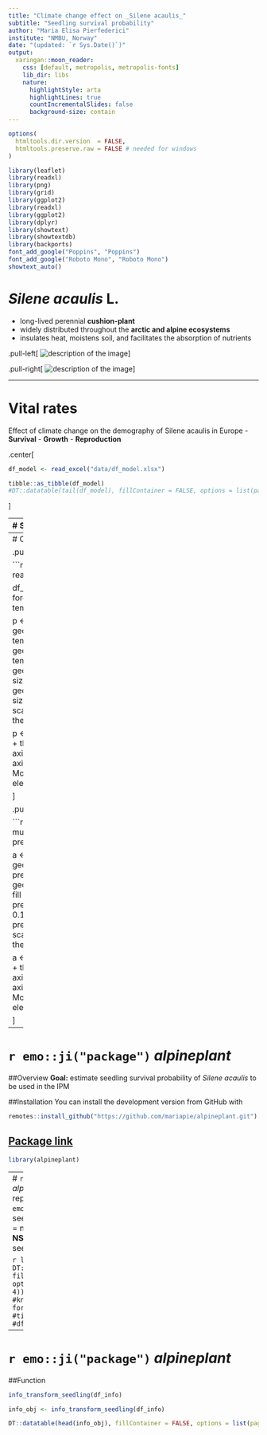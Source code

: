 ```yaml
---
title: "Climate change effect on _Silene acaulis_"
subtitle: "Seedling survival probability"
author: "Maria Elisa Pierfederici"
institute: "NMBU, Norway"
date: "(updated: `r Sys.Date()`)"
output:
  xaringan::moon_reader:
    css: [default, metropolis, metropolis-fonts]
    lib_dir: libs
    nature:
      highlightStyle: arta
      highlightLines: true
      countIncrementalSlides: false
      background-size: contain
---
```


```r
options(
  htmltools.dir.version  = FALSE,
  htmltools.preserve.raw = FALSE # needed for windows
)

```

```r
library(leaflet)
library(readxl)
library(png)
library(grid)
library(ggplot2)
library(readxl)
library(ggplot2)
library(dplyr)
library(showtext)
library(showtextdb)
library(backports)
font_add_google("Poppins", "Poppins")
font_add_google("Roboto Mono", "Roboto Mono")
showtext_auto()
```

# *Silene acaulis* L.

- long-lived perennial **cushion-plant** 
- widely distributed throughout the **arctic and alpine ecosystems** 
- insulates heat, moistens soil, and facilitates the absorption of nutrients 

.pull-left[
![description of the image](img/sileneacaulis.png)
]

.pull-right[
![description of the image](img/silenefruit.png)
]

---

# Vital rates 
Effect of climate change on the demography of Silene acaulis in Europe
- **Survival**
- **Growth**
- **Reproduction**

.center[
```r
df_model <- read_excel("data/df_model.xlsx")     

tibble::as_tibble(df_model)
#DT::datatable(tail(df_model), fillContainer = FALSE, options = list(pageLength = 4))
```
]

---
# Study sites `r emo::ji("earth")`

Four populations located in **Sweden**

- Jamtland region = **SJ1**  **SJ2** 
- Norbotten region =  **SA1** **SA2** 

.center[ 
```r

df_location <- read_excel("data/lat_long_EU_sites_Silene.xlsx",
                             col_types = c("text", "numeric", "numeric"))
df_location %>%
  leaflet( width = 900) %>%
  addTiles() %>%
  addMarkers(clusterOptions = markerClusterOptions(), popup = "SA1")
```
]

---
# Climate `r emo::ji("graph")`

.pull-left[
**Temperature** 

```r

df_climate <- read_excel("data/df_climvar_sweden.xlsx")

df_sorted <-
  df_climate %>%
  mutate(site = 
forcats::fct_reorder(site, -temp_mean_summer))

p <- ggplot(df_sorted, aes(site)) +
  geom_boxplot(aes(y = temp_mean_summer), fill = "orange") +
  geom_boxplot(aes(y = temp_mean_winter), fill = "blue") +
  geom_point(aes(y = temp_mean_summer), size = 2, alpha = 0.15) +
  geom_point(aes(y = temp_mean_winter), size = 2, alpha = 0.15) +
  scale_fill_hue(direction = 1) +
  theme_classic()

p <- p + labs(x = NULL, y = "Temperature") +
  theme(legend.position = "bottom",
        axis.title = element_text(size = 16),
         axis.text.x = element_text(family = "Roboto Mono", size = 13),
        axis.text.y = element_text(size = 13))
p
```

]

.pull-right[
**Precipitation** 

```r

df_sorted2 <-
  df_climate %>%
  mutate(site =
           forcats::fct_reorder(site,-precip_tot_summer))

a <- ggplot(df_sorted2, aes(site)) +
  geom_boxplot(aes(y= precip_tot_summer), fill = "orange") +
  geom_boxplot(aes(y= precip_tot_winter), fill = "blue") +
  geom_point(aes(y= precip_tot_summer),size = 2, alpha = 0.15)+
  geom_point(aes(y= precip_tot_winter),size = 2, alpha = 0.15)+
  scale_fill_hue(direction = 1) +
  theme_classic()

a <- a+ labs(x = NULL, y = "Precipitation") +
  theme(legend.position = "bottom",
        axis.title = element_text(size = 16),
         axis.text.x = element_text(family = "Roboto Mono", size = 13),
        axis.text.y = element_text(size = 13))
a
```

]

---
# `r emo::ji("package")` _alpineplant_
##Overview
**Goal:** estimate seedling survival probability of _Silene acaulis_ to be used in the IPM 

##Installation 
You can install the development version from GitHub with

```r
remotes::install_github("https://github.com/mariapie/alpineplant.git")
```
[Package link](https://github.com/mariapie/alpineplant.git)
--
```r
library(alpineplant)
```
---
# `r emo::ji("package")` _alpineplant_
## _Silene acaulis_ reproduction data  `r emo::ji("book")` 
- **SSsd** = seedling sample size 
- **Ndsd** = number of dead seedling
- **NSsd** = number of survived seedling

```r
library(DT)
DT::datatable(head(df_info), fillContainer = FALSE, options = list(pageLength = 4))
#knitr::kable(head(df_info), format = 'html')
#tibble::as_tibble(df_info)
#df_info %>% DT::datatable()
```
---
# `r emo::ji("package")` _alpineplant_
##Function


```r
info_transform_seedling(df_info)
```

```r
info_obj <- info_transform_seedling(df_info)
```

```r
DT::datatable(head(info_obj), fillContainer = FALSE, options = list(pageLength = 4))
```
